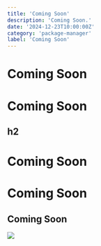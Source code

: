 ```yaml
---
title: 'Coming Soon'
description: 'Coming Soon.'
date: '2024-12-23T10:00:00Z'
category: 'package-manager'
label: 'Coming Soon'
---
```


# Coming Soon


# Coming Soon

## h2


# Coming Soon

  
# Coming Soon

## Coming Soon




![](/images/posts/pnpm-install-cli/01.png)

